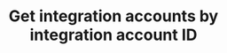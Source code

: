 ---
title: "Get integration accounts by integration account ID"
openapi: "GET /api/v1/integration_account/{integrationAccountId}"
---